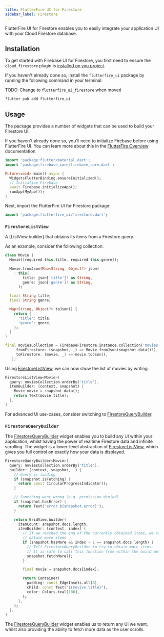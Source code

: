 ```yaml
---
title: FlutterFire UI for Firestore
sidebar_label: Firestore
---
```


FlutterFire UI for Firestore enables you to easily integrate your application UI with your Cloud
Firestore database.

## Installation

To get started with Firebase UI for Firestore, you first need to ensure the `cloud_firestore` plugin is
[installed on you project](https://firebase.flutter.dev/docs/firestore/overview#installation).

If you haven't already done so, install the `flutterfire_ui` package by running the following command in your terminal:

TODO: Change to `flutterfire_ui_firestore` when moved

```bash
flutter pub add flutterfire_ui
```

## Usage

The package provides a number of widgets that can be used to build your Firestore UI.

If you haven't already done so, you'll need to initialize Firebase before using FlutterFire UI.
You can learn more about this in the [FlutterFire Overview](https://firebase.flutter.dev/docs/overview#initializing-flutterfire)
documentation.

```dart
import 'package:flutter/material.dart';
import 'package:firebase_core/firebase_core.dart';

Future<void> main() async {
  WidgetsFlutterBinding.ensureInitialized();
  // Initialize Firebase
  await Firebase.initializeApp();
  runApp(MyApp());
}
```

Next, import the FlutterFire UI for Firestore package:

```dart
import 'package:flutterfire_ui/firestore.dart';
```

### `FirestoreListView`

A [ListView.builder] that obtains its items from a Firestore query.

As an example, consider the following collection:

```dart
class Movie {
  Movie({required this.title, required this.genre});

  Movie.fromJson(Map<String, Object?> json)
    : this(
        title: json['title']! as String,
        genre: json['genre']! as String,
      );

  final String title;
  final String genre;

  Map<String, Object?> toJson() {
    return {
      'title': title,
      'genre': genre,
    };
  }
}

final moviesCollection = FirebaseFirestore.instance.collection('movies').withConverter<Movie>(
     fromFirestore: (snapshot, _) => Movie.fromJson(snapshot.data()!),
     toFirestore: (movie, _) => movie.toJson(),
   );
```

Using [FirestoreListView], we can now show the list of movies by writing:

```dart
FirestoreListView<Movie>(
  query: moviesCollection.orderBy('title'),
  itemBuilder: (context, snapshot) {
    Movie movie = snapshot.data();
    return Text(movie.title);
  },
)
```

For advanced UI use-cases, consider switching to [FirestoreQueryBuilder].

### `FirestoreQueryBuilder`

The [FirestoreQueryBuilder] widget enables you to build any UI within your application, whilst having
the power of realtime Firestore data and infinite scrolling. The widget is a lower-level abstraction of
[FirestoreListView], which gives you full control on exactly how your data is displayed.

```dart
FirestoreQueryBuilder<Movie>(
  query: moviesCollection.orderBy('title'),
  builder: (context, snapshot, _) {
    // Query is loading
    if (snapshot.isFetching) {
      return const CircularProgressIndicator();
    }

    // Something went wrong (e.g. permission denied)
    if (snapshot.hasError) {
      return Text('error ${snapshot.error}');
    }

    return GridView.builder(
      itemCount: snapshot.docs.length,
      itemBuilder: (context, index) {
        // If we reached the end of the currently obtained items, we try to
        // obtain more items
        if (snapshot.hasMore && index + 1 == snapshot.docs.length) {
          // Tell FirestoreQueryBuilder to try to obtain more items.
          // It is safe to call this function from within the build method.
          snapshot.fetchMore();
        }

        final movie = snapshot.docs[index];

        return Container(
          padding: const EdgeInsets.all(8),
          child: const Text("${movive.title}"),
          color: Colors.teal[100],
        );
      },
    );
  },
)
```

The [FirestoreQueryBuilder] widget enables us to return any UI we want, whilst also providing the
ability to fetch more data as the user scrolls.

[firestorelistview]: https://firebase.flutter.dev/docs/ui/firestore#firestorelistview
[firestorequerybuilder]: https://firebase.flutter.dev/docs/ui/firestore#firestorequerybuilder

